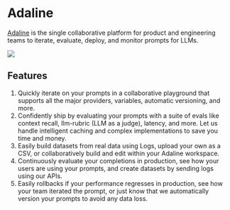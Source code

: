
# Adaline

[Adaline](https://adaline.ai/) is the single collaborative platform for product and engineering teams to iterate, evaluate, deploy, and monitor prompts for LLMs.

<div style={{ textAlign: "center" }}>
  <Image
    src="/docs/assets/tooling/adaline.webp"
    width={1200}
    height={891}
    style={{ width: "750px", margin: "auto" }}
  />
</div>

## Features

1. Quickly iterate on your prompts in a collaborative playground that supports all the major providers, variables, automatic versioning, and more.
2. Confidently ship by evaluating your prompts with a suite of evals like context recall, llm-rubric (LLM as a judge), latency, and more. Let us handle intelligent caching and complex implementations to save you time and money.
3. Easily build datasets from real data using Logs, upload your own as a CSV, or collaboratively build and edit within your Adaline workspace.
4. Continuously evaluate your completions in production, see how your users are using your prompts, and create datasets by sending logs using our APIs.
5. Easily rollbacks if your performance regresses in production, see how your team iterated the prompt, or just know that we automatically version your prompts to avoid any data loss.
